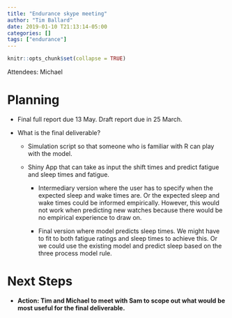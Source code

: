 ```yaml
---
title: "Endurance skype meeting"
author: "Tim Ballard"
date: 2019-01-10 T21:13:14-05:00
categories: []
tags: ["endurance"]
---
```


```r
knitr::opts_chunk$set(collapse = TRUE)
```

Attendees: Michael

# Planning 

* Final full report due 13 May. Draft report due in 25 March.

* What is the final deliverable?

  + Simulation script so that someone who is familiar with R can play with the model.
  
  + Shiny App that can take as input the shift times and predict fatigue and sleep times and fatigue.
  
    - Intermediary version where the user has to specify when the expected sleep and         wake times are. Or the expected sleep and wake times could be informed       empirically. However, this would not work when predicting new watches because there would be no empirical experience to draw on.
    
    - Final version where model predicts sleep times. We might have to fit to both fatigue ratings and sleep times to achieve this. Or we could use the existing model and predict sleep based on the three process model rule.
    
# Next Steps

* **Action: Tim and Michael to meet with Sam to scope out what would be most useful for the final deliverable. **

